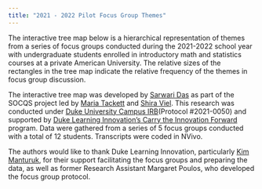 ```yaml
---
title: "2021 - 2022 Pilot Focus Group Themes"
---
```


The interactive tree map below is a hierarchical representation of themes from a series of focus groups conducted during the 2021-2022 school year with
undergraduate students enrolled in introductory math and statistics courses at a private American University. The relative sizes of the rectangles in the tree map indicate the relative frequency of the themes in focus group discussion.

<!--In particular, the more coding references made to that theme the larger the rectangle. Click on a large rectangle (e.g., "Relationship to Peers") to drill into it, narrowing your frame of reference to that theme and its subthemes. Subthemes which can be drilled into further are indicated with an asterisk (e.g., "Relationship to Peers|Personal Identity*). After drilling down, click on the up arrow (&#8593) in the upper-right-corner of the map to return up a level.-->

```{=html}
<div class="flourish-embed flourish-hierarchy" data-src="visualisation/9783492"><script src="https://public.flourish.studio/resources/embed.js" frameborder="0" width="960" height="800" allowfullscreen="true" mozallowfullscreen="true" webkitallowfullscreen="true"></script></div>
```

The interactive tree map was developed by [Sarwari Das](https://datascience.duke.edu/people/sarwari-das/) as part of the SOCQS project led by [Maria Tackett](https://mariatackett.net) and [Shira Viel](https://services.math.duke.edu/~viel/index.html). This research was conducted under <a href="">[Duke University Campus IRB](https://campusirb.duke.edu/campus-institutional-review-board)(Protocol #2021-0050) and supported by [Duke Learning Innovation's Carry the Innovation Forward](https://learninginnovation.duke.edu/carry-the-innovation-forward/) program. Data were gathered from a series of 5 focus groups conducted with a total of 12 students. Transcripts were coded in NVivo.

The authors would like to thank Duke Learning Innovation, particularly [Kim Manturuk](https://learninginnovation.duke.edu/manturuk/), for their support facilitating the focus groups and preparing the data, as well as former Research Assistant Margaret Poulos, who developed the focus group protocol.